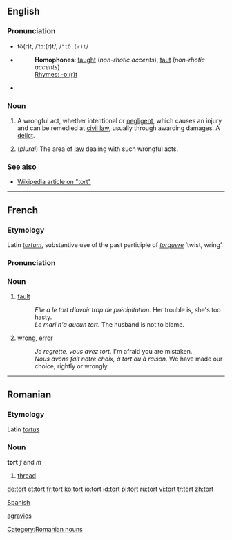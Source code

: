 ==English==

===Pronunciation===
*tô(r)t, /ˈtɔː(r)t/, /<tt>"tO:(r)t</tt>/
*{{audio|en-us-tort.ogg|Audio (US)}}
*:'''Homophones''': [[taught]] (''non-rhotic accents''), [[taut]] (''non-rhotic accents'')
*:[[Rhymes:English:-ɔː(r)t|Rhymes: -ɔː(r)t]]
*{{audio|en-uk-tort.ogg|Audio (UK)}}

===Noun===
{{en-noun}}

# {{law}} A wrongful act, whether intentional or [[negligence|negligent]], which causes an injury and can be remedied at [[civil law]], usually through awarding damages. A [[delict]].
# (''plural'') The area of [[law]] dealing with such wrongful acts.

===See also===
*[[w:tort|Wikipedia article on "tort"]]

----

==French==
===Etymology===
Latin ''[[tortum]]'', substantive use of the past participle of ''[[torquere]]'' ‘twist, wring’.

===Pronunciation===
{{IPA|/tɔʀ/}}

===Noun===
{{fr-noun-reg|m}}

# [[fault]]
#:''Elle a le tort d'avoir trop de précipitation.''  Her trouble is, she's too hasty.
#:''Le mari n'a aucun tort.''  The husband is not to blame.
#[[wrong]], [[error]]
#:''Je regrette, vous avez tort.''  I'm afraid you are mistaken.
#:''Nous avons fait notre choix, à tort ou à raison.''  We have made our choice, rightly or wrongly.

----

==Romanian==
===Etymology===
Latin ''[[tortus]]''
===Noun===
'''tort''' ''f'' and ''m''

# [[thread]]

[[Category:Romanian nouns]]

[[de:tort]]
[[et:tort]]
[[fr:tort]]
[[ko:tort]]
[[io:tort]]
[[id:tort]]
[[pl:tort]]
[[ru:tort]]
[[vi:tort]]
[[tr:tort]]
[[zh:tort]]



[[Spanish]]

[[agravios]]